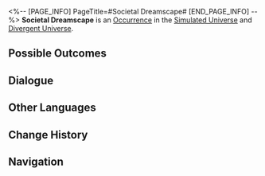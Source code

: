 <%-- [PAGE_INFO]
PageTitle=#Societal Dreamscape#
[END_PAGE_INFO] --%>
{{Stub}}
{{Simulated Universe Event Infobox
|id            = 11801
|title         = 
|image         = Occurrence Default.png
|domains_su    = Unknown
|domains_swarm = Unknown
|domains_gng   = Unknown
|domains_du    = Unknown
|domains_und   = Unknown
|requirements  = 
|prev          = 
|next          = 
|characters    = 
|factions      = 
|order         = 081
|order_du      = 023
}}
'''Societal Dreamscape''' is an [[Divergent Universe/Occurrence|Occurrence]] in the [[Simulated Universe]] and [[Divergent Universe]].

==Possible Outcomes==
{{Possible Outcomes
|choice_1 = Never go to work again! Never...
|result_1 = Obtain 1 Nihility Blessing of 2- to 3-star rarity.
|path_1   = Nihility
|modes_1  = swarm

|choice_2 = Catch more fish eyes...
|result_2 = Obtain 2 Negative Curios and 500 Cosmic Fragments.
|path_2   = Abundance
|modes_2  = swarm

|choice_3 = Shatter the "work communicator" that can be used to contact you!
|result_3 = Discard 1 Blessing(s) and gain 400 Cosmic Fragment(s).
|path_3   = Erudition
|modes_3  = gng

|choice_4 = Return to work.
|result_4 = Obtain 150 Cosmic Fragment(s).
|modes_4  = du,und

|choice_5 = Swallow the other fish eye and continue to enjoy the massage.
|result_5 = Obtain 1 random Negative Curio and 300 Cosmic Fragment(s).

|choice_6 = Return to work.
|result_6 = Obtain 100 Cosmic Fragment(s).
|modes_6  = su,swarm,gng

}}
<!--
==Gameplay Notes==
* 
-->
==Dialogue==
{{Dialogue Start}}
:{{tx}}
{{Dialogue End}}

==Other Languages==
{{Other Languages
|en   = Societal Dreamscape
|zhs  = 社会性梦境
|zht  = 社會性夢境
|ja   = {{Rubi|社会性|しゃかいせい}}の{{Rubi|夢|ゆめ}}
|ko   = 사회적 꿈
|es   = Sueños de sociedad
|fr   = Onirisme sociétal
|ru   = Сны социума
|th   = ความฝันของสังคม
|vi   = Giấc Mơ Mang Tính Xã Hội
|de   = Gesellschaftliche Traumlandschaft
|id   = Mimpi Kehidupan Sosial
|pt   = Sonho de Fuga Social
}}

==Change History==
{{Change History|1.0}}

==Navigation==
{{Occurrence Navbox}}